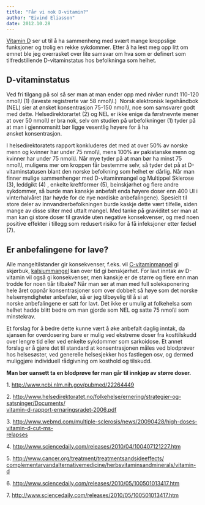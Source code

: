 ```yaml
---
title: "Får vi nok D-vitamin?"
author: "Eivind Eliasson"
date: 2012.10.28
---
```


[Vitamin D](brokenlink/d-vitamin/ "D-vitamin") ser ut til å ha sammenheng med svært mange kroppslige funksjoner og trolig en rekke sykdommer. Etter å ha lest meg opp litt om emnet ble jeg overrasket over lite samsvar om hva som er definert som tilfredstillende D-vitaminstatus hos befolkninga som helhet.

## D-vitaminstatus

Ved fri tilgang på sol så ser man at man ender opp med nivåer rundt 110-120 nmol\\l (1) (laveste registrerte var 58 nmol\\l.)  Norsk elektronisk legehåndbok (NEL) sier at ønsket konsentrasjon 75-150 nmol\\l, noe som samsvarer godt med dette. Helsedirektorartet (2) og NEL er ikke enige da førstnevnte mener at over 50 nmol\\l er bra nok, selv om studien på urbefolkninger (1) tyder på at man i gjennomsnitt bør ligge vesentlig høyere for å ha ønsket konsentrasjon.

I helsedirektoratets rapport konkluderes det med at over 50% av norske menn og kvinner har under 75 nmol\\l, mens 100% av pakistanske menn og kvinner har under 75 nmol\\l. Når mye tyder på at man bør ha minst 75 nmol\\l, muligens mer om kroppen får bestemme selv, så tyder det på at D-vitaminstatusen blant den norske befolkning som helhet er dårlig. Når man finner mulige sammenhenger med D-vitaminmangel og Multippel Sklerose (3), leddgikt (4) , enkelte kreftformer (5), beinskjørhet og flere andre sykdommer, så burde man kanskje anbefalt enda høyere doser enn 400 UI i vinterhalvåret (tar høyde for de nye nordiske anbefalingene). Spesielt til store deler av innvandrerbefolkningen burde kaskje dette vært tilfelle, siden mange av disse sliter med uttalt mangel. Med tanke på graviditet ser man at man kan gi store doser til gravide uten negative konsekvenser, og med noen positive effekter i tillegg som redusert risiko for å få infeksjoner etter fødsel (7).

## Er anbefalingene for lave?

Alle mangeltilstander gir konsekvenser, f.eks. vil [C-vitaminmangel](brokenlink/c-vitamin/ "C-vitamin") gi skjørbuk, [kalsiummangel](brokenlink/kalsium/ "Kalsium") kan over tid gi benskjørhet. For lavt inntak av D-vitamin vil også gi konsekvenser, men kanskje er de større og flere enn man trodde for noen tiår tilbake? Når man ser at man med full soleksponering hele året oppnår konsentrasjoner som over dobbelt så høye som det norske helsemyndigheter anbefaler, så er jeg tilbøyelig til å si at norske anbefalingene er satt for lavt. Det ikke er umulig at folkehelsa som helhet hadde blitt bedre om man gjorde som NEL og satte 75 nmol\\l som minstekrav.

Et forslag for å bedre dette kunne vært å øke anbefalt daglig inntak, da sjansen for overdosering bare er mulig ved ekstreme doser fra kosttilskudd over lengre tid eller ved enkelte sykdommer som sarkoidose. Et annet forslag er å gjøre det til standard at konsentrasjonen måles ved blodprøver hos helsesøster, ved generelle helsesjekker hos fastlegen osv, og dermed muliggjøre individuell rådgivning om kosthold og tilskudd.

**Man bør uansett ta en blodprøve før man går til innkjøp av større doser.**

1\. <http://www.ncbi.nlm.nih.gov/pubmed/22264449>

2\. [http://www.helsedirektoratet.no/folkehelse/ernering/strategier-og-satsninger/Documents/](http://www.helsedirektoratet.no/folkehelse/ernering/strategier-og-satsninger/Documents/ vitamin-d-rapport-ernaringsradet-2006.pdf)\
[vitamin-d-rapport-ernaringsradet-2006.pdf](http://www.helsedirektoratet.no/folkehelse/ernering/strategier-og-satsninger/Documents/ vitamin-d-rapport-ernaringsradet-2006.pdf)

3\. [http://www.webmd.com/multiple-sclerosis/news/20090428/high-doses-vitamin-d-cut-ms-](http://www.webmd.com/multiple-sclerosis/news/20090428/high-doses-vitamin-d-cut-ms- relapses)\
[relapses](http://www.webmd.com/multiple-sclerosis/news/20090428/high-doses-vitamin-d-cut-ms- relapses)

4\. <http://www.sciencedaily.com/releases/2010/04/100407121227.htm>

5\. [http://www.cancer.org/treatment/treatmentsandsideeffects/](http://www.cancer.org/treatment/treatmentsandsideeffects/ complementaryandalternativemedicine/herbsvitaminsandminerals/vitamin-d)\
[complementaryandalternativemedicine/herbsvitaminsandminerals/vitamin-d](http://www.cancer.org/treatment/treatmentsandsideeffects/ complementaryandalternativemedicine/herbsvitaminsandminerals/vitamin-d)

6\. <http://www.sciencedaily.com/releases/2010/05/100501013417.htm>

7\. <http://www.sciencedaily.com/releases/2010/05/100501013417.htm>
